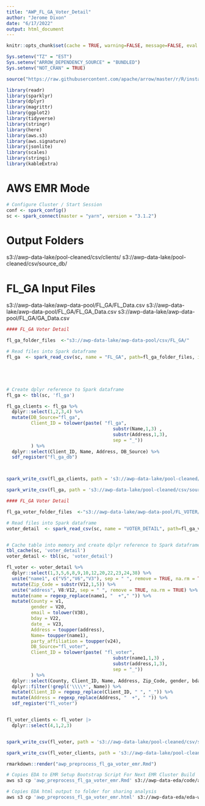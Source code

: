 ```yaml
---
title: "AWP_FL_GA_Voter_Detail"
author: "Jerome Dixon"
date: "6/17/2022"
output: html_document
---
```


```r

knitr::opts_chunk$set(cache = TRUE, warning=FALSE, message=FALSE, eval = FALSE, echo = TRUE)

```

```r

Sys.setenv("TZ" = "EST")
Sys.setenv("ARROW_DEPENDENCY_SOURCE" = "BUNDLED")
Sys.setenv("NOT_CRAN" = TRUE)

source("https://raw.githubusercontent.com/apache/arrow/master/r/R/install-arrow.R")

```

  
```r

library(readr)
library(sparklyr)
library(dplyr)
library(magrittr)
library(ggplot2)
library(tidyverse)
library(stringr)
library(here)
library(aws.s3)
library(aws.signature)
library(jsonlite)
library(scales)
library(stringi)
library(kableExtra)

```


# AWS EMR Mode

```r

# Configure Cluster / Start Session
conf <- spark_config()
sc <- spark_connect(master = "yarn", version = "3.1.2")

```

# Output Folders
s3://awp-data-lake/pool-cleaned/csv/clients/
s3://awp-data-lake/pool-cleaned/csv/source_db/


# FL_GA Input Files
s3://awp-data-lake/awp-data-pool/FL_GA/FL_Data.csv
s3://awp-data-lake/awp-data-pool/FL_GA/FL_GA_Data.csv
s3://awp-data-lake/awp-data-pool/FL_GA/GA_Data.csv

```r

#### FL_GA Voter Detail

fl_ga_folder_files  <-"s3://awp-data-lake/awp-data-pool/csv/FL_GA/"

# Read files into Spark dataframe
fl_ga  <- spark_read_csv(sc, name = "FL_GA", path=fl_ga_folder_files, infer_schema = TRUE, header = F, delimiter = "\t")





# Create dplyr reference to Spark dataframe
fl_ga <- tbl(sc, 'fl_ga')

```


```r

fl_ga_clients <- fl_ga %>% 
  dplyr::select(1,2,3,4) %>% 
  mutate(DB_Source="fl_ga",
         Client_ID = tolower(paste( "fl_ga", 
                                       substr(Name,1,3) , 
                                       substr(Address,1,3),
                                       sep = "_"))
         ) %>% 
  dplyr::select(Client_ID, Name, Address, DB_Source) %>% 
  sdf_register("fl_ga_db")



spark_write_csv(fl_ga_clients, path = 's3://awp-data-lake/pool-cleaned/csv/clients/fl_ga', mode = "overwrite", skipNul = TRUE)

spark_write_csv(fl_ga, path = 's3://awp-data-lake/pool-cleaned/csv/source_db/fl_ga', mode = "overwrite", skipNul = TRUE)


```


```r

#### FL_GA Voter Detail

fl_ga_voter_folder_files  <-"s3://awp-data-lake/awp-data-pool/FL_VOTER/Voter_Detail/"

# Read files into Spark dataframe
voter_detail  <- spark_read_csv(sc, name = "VOTER_DETAIL", path=fl_ga_voter_folder_files, infer_schema = TRUE, header = F, delimiter = "\t")


# Cache table into memory and create dplyr reference to Spark dataframe
tbl_cache(sc, 'voter_detail')
voter_detail <- tbl(sc, 'voter_detail')

```


```r

fl_voter <- voter_detail %>% 
  dplyr::select(1,3,5,6,8,9,10,12,20,22,23,24,38) %>% 
  unite("name1", c("V5","V6","V3"), sep = " ", remove = TRUE, na.rm = TRUE) %>% 
  mutate(Zip_Code = substr(V12,1,5)) %>% 
  unite("address", V8:V12, sep = " ", remove = TRUE, na.rm = TRUE) %>% 
  mutate(name = regexp_replace(name1, "  +"," ")) %>%
  mutate(County = v1,
         gender = V20,
         email = tolower(V38),
         bday = V22,
         date_ = V23,
         Address = toupper(address),
         Name= toupper(name1),
         party_affiliation = toupper(v24),
         DB_Source="fl_voter",
         Client_ID = tolower(paste( "fl_voter", 
                                       substr(name1,1,3) , 
                                       substr(address,1,3),
                                       sep = "_"))
         ) %>% 
  dplyr::select(County, Client_ID, Name, Address, Zip_Code, gender, bday, date_, email, party_affiliation, DB_Source) %>% 
  dplyr::filter(!grepl('\\\\*', Name)) %>% 
  mutate(Client_ID = regexp_replace(Client_ID, " ", "_")) %>% 
  mutate(Address = regexp_replace(Address, "  +", " ")) %>%
  sdf_register("fl_voter")


fl_voter_clients <- fl_voter |> 
  dplyr::select(4,1,2,3) 


spark_write_csv(fl_voter, path = 's3://awp-data-lake/pool-cleaned/csv/source_db/fl_voter', mode = "overwrite", skipNul = TRUE)

spark_write_csv(fl_voter_clients, path = 's3://awp-data-lake/pool-cleaned/csv/clients/fl_voter', mode = "overwrite", skipNul = TRUE)

```



```r

rmarkdown::render("awp_preprocess_fl_ga_voter_emr.Rmd")

```


```sh

# Copies EDA to EMR Setup Bootstrap Script For Next EMR Cluster Build
aws s3 cp 'awp_preprocess_fl_ga_voter_emr.Rmd' s3://awp-data-eda/code/awp_preprocess_fl_ga_voter_emr.Rmd | tee


```


```sh

# Copies EDA html output to folder for sharing analysis
aws s3 cp 'awp_preprocess_fl_ga_voter_emr.html' s3://awp-data-eda/eda-website/ | tee

```

